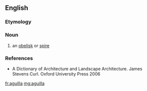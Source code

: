 ==English==

===Etymology===
{{etystub}}

===Noun===
{{en-noun}}
# {{context|architecture}} an [[obelisk]] or [[spire]]

===References===
* A Dictionary of Architecture and Landscape Architecture. James Stevens Curl. Oxford University Press 2006

[[fr:aguilla]]
[[mg:aguilla]]